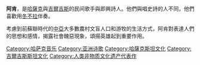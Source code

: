 '''阿肯'''，是[[哈薩克|哈薩克]]與[[吉爾吉斯|吉爾吉斯]]的民间歌手與即興詩人。他們與唱史詩的人不同，他們喜歡用[[冬不拉|冬不拉]]伴奏。

考慮到前蘇聯時代的[[中亞|中亞]]大多數農村文盲人口和游牧的生活方式，阿肯對表達人們的思想和感情，揭露社會醜惡現象，頌揚英雄起到重要作用。

[[Category:哈萨克音乐|Category:哈萨克音乐]]
[[Category:亚洲诗歌|Category:亚洲诗歌]]
[[Category:哈薩克斯坦文化|Category:哈薩克斯坦文化]]
[[Category:吉爾吉斯斯坦文化|Category:吉爾吉斯斯坦文化]]
[[Category:人类非物质文化遗产代表作|Category:人类非物质文化遗产代表作]]